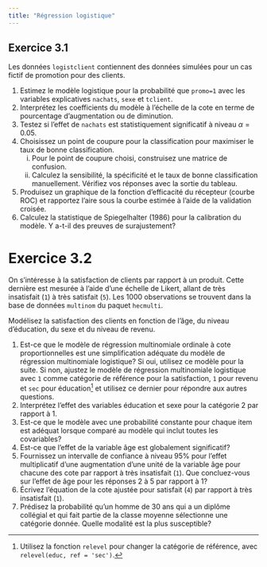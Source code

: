 ```yaml
---
title: "Régression logistique"
---
```


## Exercice 3.1

Les données `logistclient` contiennent des données simulées pour un cas fictif de promotion pour des clients. 

1. Estimez le modèle logistique pour la probabilité que `promo=1` avec les variables explicatives `nachats`, `sexe` et `tclient`.
2. Interprétez les coefficients du modèle à l'échelle de la cote en terme de pourcentage d'augmentation ou de diminution.
3. Testez si l'effet de `nachats` est statistiquement significatif à niveau $\alpha = 0.05$.
4. Choisissez un point de coupure pour la classification pour maximiser le taux de bonne classification. 
   i. Pour le point de coupure choisi, construisez une matrice de confusion.
   ii. Calculez la sensibilité, la spécificité et le taux de bonne classification manuellement. Vérifiez vos réponses avec la sortie du tableau.
5. Produisez un graphique de la fonction d’efficacité du récepteur (courbe ROC) et rapportez l'aire sous la
courbe estimée à l’aide de la validation croisée.
6. Calculez la statistique de Spiegelhalter (1986) pour la calibration du modèle. Y a-t-il des preuves de surajustement?


# Exercice 3.2


On s’intéresse à la satisfaction de clients par rapport à un produit. Cette dernière est mesurée à l’aide d’une échelle de Likert, allant de très insatisfait (`1`) à très satisfait (`5`). Les 1000 observations se trouvent dans la base de données `multinom` du paquet `hecmulti`.


Modélisez la satisfaction des clients en fonction de l’âge, du niveau d’éducation, du sexe et du niveau de revenu. 

1. Est-ce que le modèle de régression multinomiale ordinale à cote proportionnelles est une simplification adéquate du modèle de régression multinomiale logistique? Si oui, utilisez ce modèle pour la suite. Si non, ajustez le modèle de régression multinomiale logistique avec `1` comme catégorie de référence pour la satisfaction, `1` pour revenu et `sec` pour éducation^[Utilisez la fonction `relevel` pour changer la catégorie de référence, avec `relevel(educ, ref = 'sec')`.] et utilisez ce dernier pour répondre aux autres questions.
2.  Interprétez l’effet des variables éducation et sexe pour la catégorie 2 par rapport à 1.
3. Est-ce que le modèle avec une probabilité constante pour chaque item est adéquat lorsque comparé au modèle qui inclut toutes les covariables?
4. Est-ce que l'effet de la variable âge est globalement significatif?
5. Fournissez un intervalle de confiance à niveau 95% pour l'effet multiplicatif d'une augmentation d'une unité de la variable âge pour chacune des cote par rapport à très insatisfait (`1`). Que concluez-vous sur l'effet de âge pour les réponses 2 à 5 par rapport à 1?
6. Écrivez l'équation de la cote ajustée pour satisfait (`4`) par rapport à très insatisfait (`1`).
7. Prédisez la probabilité qu'un homme de 30 ans qui a un diplôme collégial et qui fait partie de la classe moyenne sélectionne une catégorie donnée. Quelle modalité est la plus susceptible?
